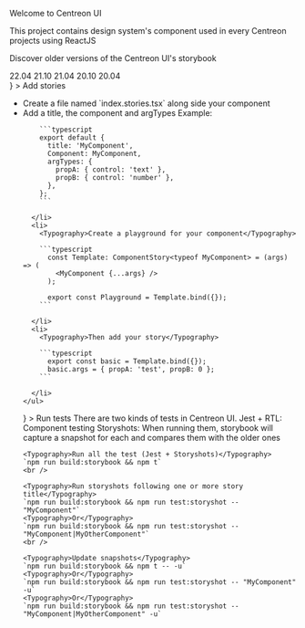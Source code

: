 

<Meta title="Home" />

<Typography variant="h4">Welcome to Centreon UI</Typography>
<br />

<Typography>This project contains design system's component used in every Centreon projects using ReactJS</Typography>
<br />

<Typography>Discover older versions of the Centreon UI's storybook</Typography>
<Stack>
  <Link href="https://storybook.centreon.com/22.04/" target="__blank" rel="noopener noreferrer">
    <Typography>22.04</Typography>
  </Link>
  <Link href="https://storybook.centreon.com/21.10/" target="__blank" rel="noopener noreferrer">
    <Typography>21.10</Typography>
  </Link>
  <Link href="https://storybook.centreon.com/21.04/" target="__blank" rel="noopener noreferrer">
    <Typography>21.04</Typography>
  </Link>
  <Link href="https://storybook.centreon.com/20.10/" target="__blank" rel="noopener noreferrer">
    <Typography>20.10</Typography>
  </Link>
  <Link href="https://storybook.centreon.com/20.04/" target="__blank" rel="noopener noreferrer">
    <Typography>20.04</Typography>
  </Link>
</Stack>
<br />

<Accordion>
  <AccordionSummary
    expandIcon={<ExpandMoreIcon />}
  >
    <Typography variant="h5">Add stories</Typography>
  </AccordionSummary>
  <AccordionDetails>
    <ul>
      <li><Typography>Create a file named `index.stories.tsx` along side your component</Typography></li>
      <li>
        <Typography>Add a title, the component and argTypes</Typography>
        <Typography>Example: </Typography>

        ```typescript
        export default {
          title: 'MyComponent',
          Component: MyComponent,
          argTypes: {
            propA: { control: 'text' },
            propB: { control: 'number' },
          },
        };
        ```

      </li>
      <li>
        <Typography>Create a playground for your component</Typography>

        ```typescript
          const Template: ComponentStory<typeof MyComponent> = (args) => (
            <MyComponent {...args} />
          );

          export const Playground = Template.bind({});
        ```

      </li> 
      <li>
        <Typography>Then add your story</Typography>

        ```typescript
          export const basic = Template.bind({});
          basic.args = { propA: 'test', propB: 0 };
        ```

      </li>
    </ul>
  </AccordionDetails>
</Accordion>
<Accordion>
  <AccordionSummary
    expandIcon={<ExpandMoreIcon />}
  >
    <Typography variant="h5">Run tests</Typography>
  </AccordionSummary>
  <AccordionDetails>
    <Typography>There are two kinds of tests in Centreon UI.</Typography>
    <Typography>Jest + RTL: Component testing</Typography>
    <Typography>Storyshots: When running them, storybook will capture a snapshot for each and compares them with the older ones</Typography>
    <br />

    <Typography>Run all the test (Jest + Storyshots)</Typography>
    `npm run build:storybook && npm t`
    <br />

    <Typography>Run storyshots following one or more story title</Typography>
    `npm run build:storybook && npm run test:storyshot -- "MyComponent"`
    <Typography>Or</Typography>
    `npm run build:storybook && npm run test:storyshot -- "MyComponent|MyOtherComponent"`
    <br />

    <Typography>Update snapshots</Typography>
    `npm run build:storybook && npm t -- -u`
    <Typography>Or</Typography>
    `npm run build:storybook && npm run test:storyshot -- "MyComponent" -u`
    <Typography>Or</Typography>
    `npm run build:storybook && npm run test:storyshot -- "MyComponent|MyOtherComponent" -u`
  </AccordionDetails>
</Accordion>